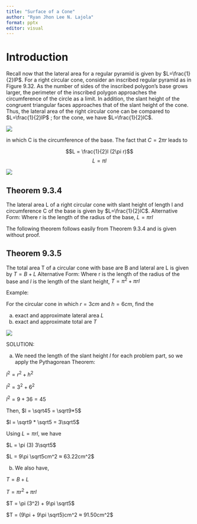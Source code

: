 ```yaml
---
title: "Surface of a Cone"
author: "Ryan Jhon Lee N. Lajola"
format: pptx
editor: visual
---
```


# Introduction

Recall now that the lateral area for a regular pyramid is given by $L=\frac{1}{2}lP$. For a right circular cone, consider an inscribed regular pyramid as in Figure 9.32. As the number of sides of the inscribed polygon's base grows larger, the perimeter of the inscribed polygon approaches the circumference of the circle as a limit. In addition, the slant height of the congruent triangular faces approaches that of the slant height of the cone. Thus, the lateral area of the right circular cone can be compared to $L=\frac{1}{2}lP$ ; for the cone, we have $L=\frac{1}{2}lC$.

![](Cone.png)

in which C is the circumference of the base. The fact that $C = 2\pi r$ leads to

$$L = \frac{1}{2}l (2\pi r)$$ $$L = \pi l$$

![](cone2.png)

## Theorem 9.3.4

The lateral area L of a right circular cone with slant height of length l and circumference C of the base is given by $L=\frac{1}{2}lC$. Alternative Form: Where r is the length of the radius of the base, $L = \pi rl$

The following theorem follows easily from Theorem 9.3.4 and is given without proof.

## Theorem 9.3.5

The total area T of a circular cone with base are B and lateral are L is given by $T = B + L$ Alternative Form: Where r is the length of the radius of the base and $l$ is the length of the slant height, $T = \pi^2 + \pi rl$

Example:

For the circular cone in which $r = 3cm$ and $h = 6cm$, find the

a)  exact and approximate lateral area $L$
b)  exact and approximate total are $T$

![](cone3.png)

SOLUTION:

a)  We need the length of the slant height $l$ for each problem part, so we apply the Pythagorean Theorem:

$l^2 = r^2 + h^2$

$l^2 = 3^2 + 6^2$

$l^2 = 9 + 36 = 45$

Then, $l = \sqrt45 = \sqrt9*5$

$l = \sqrt9 * \sqrt5 = 3\sqrt5$

Using $L = \pi rl$, we have

$L = \pi (3) 3\sqrt5$

$L = 9\pi \sqrt5cm^2 ≈ 63.22cm^2$

b)  We also have,

$T = B + L$

$T = \pi r^2 + \pi rl$

$T = \pi (3^2) + 9\pi \sqrt5$

$T = (9\pi + 9\pi \sqrt5)cm^2 ≈ 91.50cm^2$
